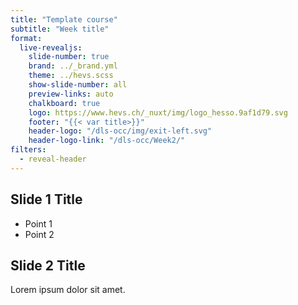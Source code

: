 ```yaml
---
title: "Template course"
subtitle: "Week title"
format:
  live-revealjs:
    slide-number: true
    brand: ../_brand.yml
    theme: ../hevs.scss
    show-slide-number: all
    preview-links: auto
    chalkboard: true
    logo: https://www.hevs.ch/_nuxt/img/logo_hesso.9af1d79.svg
    footer: "{{< var title>}}"
    header-logo: "/dls-occ/img/exit-left.svg"
    header-logo-link: "/dls-occ/Week2/"
filters:
  - reveal-header
---
```


## Slide 1 Title

- Point 1
- Point 2

## Slide 2 Title

Lorem ipsum dolor sit amet.

